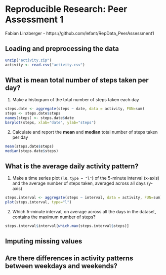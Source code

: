 Reproducible Research: Peer Assessment 1
========================================
Fabian Linzberger - https://github.com/lefant/RepData_PeerAssessment1

## Loading and preprocessing the data
```r
unzip("activity.zip")
activity <- read.csv("activity.csv")
```

## What is mean total number of steps taken per day?

1. Make a histogram of the total number of steps taken each day

```r
steps.date <- aggregate(steps ~ date, data = activity, FUN=sum)
steps <- steps.date$steps
names(steps) <- steps.date$date
barplot(steps, xlab="date", ylab="steps")
```

2. Calculate and report the **mean** and **median** total number of
   steps taken per day

```r
mean(steps.date$steps)
median(steps.date$steps)
```

## What is the average daily activity pattern?

1. Make a time series plot (i.e. `type = "l"`) of the 5-minute
   interval (x-axis) and the average number of steps taken, averaged
   across all days (y-axis)

```r
steps.interval <- aggregate(steps ~ interval, data = activity, FUN=sum)
plot(steps.interval, type="l")
```

2. Which 5-minute interval, on average across all the days in the
   dataset, contains the maximum number of steps?

```r
steps.interval$interval[which.max(steps.interval$steps)]
```


## Imputing missing values



## Are there differences in activity patterns between weekdays and weekends?
